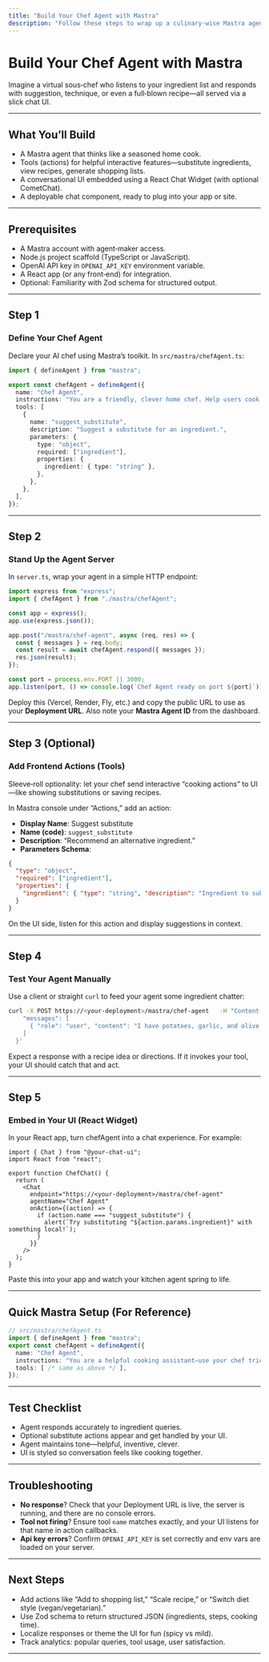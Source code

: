 ```yaml
---
title: "Build Your Chef Agent with Mastra"
description: "Follow these steps to wrap up a culinary‑wise Mastra agent that helps users cook with what’s in their pantry—and get it ready to deploy with a slick React chat UI."
---
```


# Build Your Chef Agent with Mastra

Imagine a virtual sous‑chef who listens to your ingredient list and responds with suggestion, technique, or even a full‑blown recipe—all served via a slick chat UI.

---

## What You’ll Build

* A Mastra agent that thinks like a seasoned home cook.
* Tools (actions) for helpful interactive features—substitute ingredients, view recipes, generate shopping lists.
* A conversational UI embedded using a React Chat Widget (with optional CometChat).
* A deployable chat component, ready to plug into your app or site.

---

## Prerequisites

* A Mastra account with agent‑maker access.
* Node.js project scaffold (TypeScript or JavaScript).
* OpenAI API key in `OPENAI_API_KEY` environment variable.
* A React app (or any front‑end) for integration.
* Optional: Familiarity with Zod schema for structured output.

---

## Step 1  
### Define Your Chef Agent

Declare your AI chef using Mastra’s toolkit. In `src/mastra/chefAgent.ts`:

```ts
import { defineAgent } from "mastra";

export const chefAgent = defineAgent({
  name: "Chef Agent",
  instructions: "You are a friendly, clever home chef. Help users cook meals based on the ingredients they have. Offer substitutions if needed, and respond with steps.",
  tools: [
    {
      name: "suggest_substitute",
      description: "Suggest a substitute for an ingredient.",
      parameters: {
        type: "object",
        required: ["ingredient"],
        properties: {
          ingredient: { type: "string" },
        },
      },
    },
  ],
});
```

---

## Step 2  
### Stand Up the Agent Server

In `server.ts`, wrap your agent in a simple HTTP endpoint:

```ts
import express from "express";
import { chefAgent } from "./mastra/chefAgent";

const app = express();
app.use(express.json());

app.post("/mastra/chef-agent", async (req, res) => {
  const { messages } = req.body;
  const result = await chefAgent.respond({ messages });
  res.json(result);
});

const port = process.env.PORT || 3000;
app.listen(port, () => console.log(`Chef Agent ready on port ${port}`));
```

Deploy this (Vercel, Render, Fly, etc.) and copy the public URL to use as your **Deployment URL**. Also note your **Mastra Agent ID** from the dashboard.

---

## Step 3 (Optional)  
### Add Frontend Actions (Tools) 

Sleeve‑roll optionality: let your chef send interactive “cooking actions” to UI—like showing substitutions or saving recipes.

In Mastra console under “Actions,” add an action:

* **Display Name**: Suggest substitute
* **Name (code)**: `suggest_substitute`
* **Description**: “Recommend an alternative ingredient.”
* **Parameters Schema**:
```json
{
  "type": "object",
  "required": ["ingredient"],
  "properties": {
    "ingredient": { "type": "string", "description": "Ingredient to substitute" }
  }
}
```

On the UI side, listen for this action and display suggestions in context.

---

## Step 4  
### Test Your Agent Manually

Use a client or straight `curl` to feed your agent some ingredient chatter:

```bash
curl -X POST https://<your-deployment>/mastra/chef-agent   -H "Content-Type: application/json"   -d '{
    "messages": [
      { "role": "user", "content": "I have potatoes, garlic, and olive oil—what can I make?" }
    ]
  }'
```

Expect a response with a recipe idea or directions. If it invokes your tool, your UI should catch that and act.

---

## Step 5  
### Embed in Your UI (React Widget)

In your React app, turn chefAgent into a chat experience. For example:

```tsx
import { Chat } from "@your-chat-ui";
import React from "react";

export function ChefChat() {
  return (
    <Chat
      endpoint="https://<your-deployment>/mastra/chef-agent"
      agentName="Chef Agent"
      onAction={(action) => {
        if (action.name === "suggest_substitute") {
          alert(`Try substituting "${action.params.ingredient}" with something local!`);
        }
      }}
    />
  );
}
```

Paste this into your app and watch your kitchen agent spring to life.

---

## Quick Mastra Setup (For Reference)

```ts
// src/mastra/chefAgent.ts
import { defineAgent } from "mastra";
export const chefAgent = defineAgent({
  name: "Chef Agent",
  instructions: "You are a helpful cooking assistant—use your chef tricks to answer.",
  tools: [ /* same as above */ ],
});
```

---

## Test Checklist

* Agent responds accurately to ingredient queries.
* Optional substitute actions appear and get handled by your UI.
* Agent maintains tone—helpful, inventive, clever.
* UI is styled so conversation feels like cooking together.

---

## Troubleshooting

* **No response**? Check that your Deployment URL is live, the server is running, and there are no console errors.
* **Tool not firing**? Ensure tool `name` matches exactly, and your UI listens for that name in action callbacks.
* **Api key errors**? Confirm `OPENAI_API_KEY` is set correctly and env vars are loaded on your server.

---

## Next Steps

* Add actions like “Add to shopping list,” “Scale recipe,” or “Switch diet style (vegan/vegetarian).”
* Use Zod schema to return structured JSON (ingredients, steps, cooking time).
* Localize responses or theme the UI for fun (spicy vs mild).
* Track analytics: popular queries, tool usage, user satisfaction.

---
